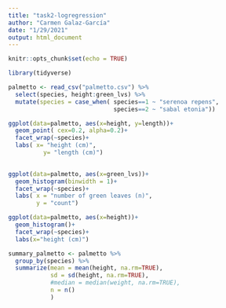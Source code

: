 ```yaml
---
title: "task2-logregression"
author: "Carmen Galaz-García"
date: "1/29/2021"
output: html_document
---
```


```r
knitr::opts_chunk$set(echo = TRUE)

library(tidyverse)

```



```r
palmetto <- read_csv("palmetto.csv") %>% 
  select(species, height:green_lvs) %>% 
  mutate(species = case_when( species==1 ~ "serenoa repens",
                              species==2 ~ "sabal etonia"))
```


```r
ggplot(data=palmetto, aes(x=height, y=length))+
  geom_point( cex=0.2, alpha=0.2)+
  facet_wrap(~species)+
  labs( x= "height (cm)",
          y= "length (cm)")
  
```

```r
ggplot(data=palmetto, aes(x=green_lvs))+
  geom_histogram(binwidth = 1)+
  facet_wrap(~species)+
  labs( x = "number of green leaves (n)",
        y = "count")
```

```r
ggplot(data=palmetto, aes(x=height))+
  geom_histogram()+
  facet_wrap(~species)+
  labs(x="height (cm)")
```
```r
summary_palmetto <- palmetto %>% 
  group_by(species) %>% 
  summarize(mean = mean(height, na.rm=TRUE),
            sd = sd(height, na.rm=TRUE),
            #median = median(weight, na.rm=TRUE),
            n = n()
            )
```

```r

```


